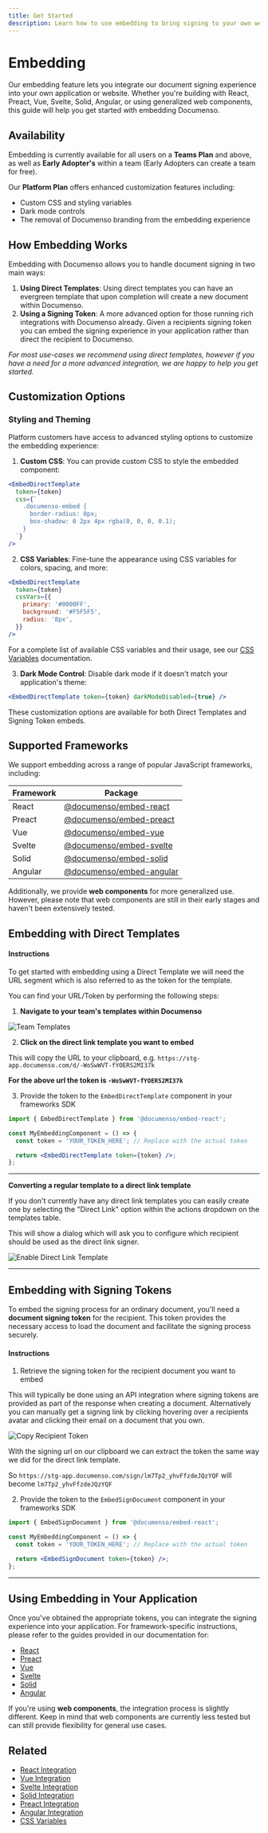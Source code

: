 ```yaml
---
title: Get Started
description: Learn how to use embedding to bring signing to your own website or application
---
```


# Embedding

Our embedding feature lets you integrate our document signing experience into your own application or website. Whether you're building with React, Preact, Vue, Svelte, Solid, Angular, or using generalized web components, this guide will help you get started with embedding Documenso.

## Availability

Embedding is currently available for all users on a **Teams Plan** and above, as well as **Early Adopter's** within a team (Early Adopters can create a team for free).

Our **Platform Plan** offers enhanced customization features including:

- Custom CSS and styling variables
- Dark mode controls
- The removal of Documenso branding from the embedding experience

## How Embedding Works

Embedding with Documenso allows you to handle document signing in two main ways:

1. **Using Direct Templates**: Using direct templates you can have an evergreen template that upon completion will create a new document within Documenso.
2. **Using a Signing Token**: A more advanced option for those running rich integrations with Documenso already. Given a recipients signing token you can embed the signing experience in your application rather than direct the recipient to Documenso.

_For most use-cases we recommend using direct templates, however if you have a need for a more advanced integration, we are happy to help you get started._

## Customization Options

### Styling and Theming

Platform customers have access to advanced styling options to customize the embedding experience:

1. **Custom CSS**: You can provide custom CSS to style the embedded component:

```jsx
<EmbedDirectTemplate
  token={token}
  css={`
    .documenso-embed {
      border-radius: 8px;
      box-shadow: 0 2px 4px rgba(0, 0, 0, 0.1);
    }
  `}
/>
```

2. **CSS Variables**: Fine-tune the appearance using CSS variables for colors, spacing, and more:

```jsx
<EmbedDirectTemplate
  token={token}
  cssVars={{
    primary: '#0000FF',
    background: '#F5F5F5',
    radius: '8px',
  }}
/>
```

For a complete list of available CSS variables and their usage, see our [CSS Variables](/developers/embedding/css-variables) documentation.

3. **Dark Mode Control**: Disable dark mode if it doesn't match your application's theme:

```jsx
<EmbedDirectTemplate token={token} darkModeDisabled={true} />
```

These customization options are available for both Direct Templates and Signing Token embeds.

## Supported Frameworks

We support embedding across a range of popular JavaScript frameworks, including:

| Framework | Package                                                                            |
| --------- | ---------------------------------------------------------------------------------- |
| React     | [@documenso/embed-react](https://www.npmjs.com/package/@documenso/embed-react)     |
| Preact    | [@documenso/embed-preact](https://www.npmjs.com/package/@documenso/embed-preact)   |
| Vue       | [@documenso/embed-vue](https://www.npmjs.com/package/@documenso/embed-vue)         |
| Svelte    | [@documenso/embed-svelte](https://www.npmjs.com/package/@documenso/embed-svelte)   |
| Solid     | [@documenso/embed-solid](https://www.npmjs.com/package/@documenso/embed-solid)     |
| Angular   | [@documenso/embed-angular](https://www.npmjs.com/package/@documenso/embed-angular) |

Additionally, we provide **web components** for more generalized use. However, please note that web components are still in their early stages and haven't been extensively tested.

## Embedding with Direct Templates

#### Instructions

To get started with embedding using a Direct Template we will need the URL segment which is also referred to as the token for the template.

You can find your URL/Token by performing the following steps:

1. **Navigate to your team's templates within Documenso**

![Team Templates](/embedding/team-templates.png)

2. **Click on the direct link template you want to embed**

This will copy the URL to your clipboard, e.g. `https://stg-app.documenso.com/d/-WoSwWVT-fYOERS2MI37k`

**For the above url the token is `-WoSwWVT-fYOERS2MI37k`**

3. Provide the token to the `EmbedDirectTemplate` component in your frameworks SDK

```jsx
import { EmbedDirectTemplate } from '@documenso/embed-react';

const MyEmbeddingComponent = () => {
  const token = 'YOUR_TOKEN_HERE'; // Replace with the actual token

  return <EmbedDirectTemplate token={token} />;
};
```

---

**Converting a regular template to a direct link template**

If you don't currently have any direct link templates you can easily create one by selecting the "Direct Link" option within the actions dropdown on the templates table.

This will show a dialog which will ask you to configure which recipient should be used as the direct link signer.

![Enable Direct Link Template](/embedding/enable-direct-link.png)

---

## Embedding with Signing Tokens

To embed the signing process for an ordinary document, you'll need a **document signing token** for the recipient. This token provides the necessary access to load the document and facilitate the signing process securely.

#### Instructions

1. Retrieve the signing token for the recipient document you want to embed

This will typically be done using an API integration where signing tokens are provided as part of the response when creating a document. Alternatively you can manually get a signing link by clicking hovering over a recipients avatar and clicking their email on a document that you own.

![Copy Recipient Token](/embedding/copy-recipient-token.png)

With the signing url on our clipboard we can extract the token the same way we did for the direct link template.

So `https://stg-app.documenso.com/sign/lm7Tp2_yhvFfzdeJQzYQF` will become `lm7Tp2_yhvFfzdeJQzYQF`

2. Provide the token to the `EmbedSignDocument` component in your frameworks SDK

```jsx
import { EmbedSignDocument } from '@documenso/embed-react';

const MyEmbeddingComponent = () => {
  const token = 'YOUR_TOKEN_HERE'; // Replace with the actual token

  return <EmbedSignDocument token={token} />;
};
```

---

## Using Embedding in Your Application

Once you've obtained the appropriate tokens, you can integrate the signing experience into your application. For framework-specific instructions, please refer to the guides provided in our documentation for:

- [React](/developers/embedding/react)
- [Preact](/developers/embedding/preact)
- [Vue](/developers/embedding/vue)
- [Svelte](/developers/embedding/svelte)
- [Solid](/developers/embedding/solid)
- [Angular](/developers/embedding/angular)

If you're using **web components**, the integration process is slightly different. Keep in mind that web components are currently less tested but can still provide flexibility for general use cases.

## Related

- [React Integration](/developers/embedding/react)
- [Vue Integration](/developers/embedding/vue)
- [Svelte Integration](/developers/embedding/svelte)
- [Solid Integration](/developers/embedding/solid)
- [Preact Integration](/developers/embedding/preact)
- [Angular Integration](/developers/embedding/angular)
- [CSS Variables](/developers/embedding/css-variables)
